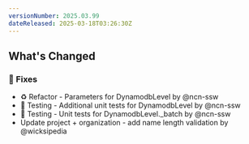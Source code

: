 ```yaml
---
versionNumber: 2025.03.99
dateReleased: 2025-03-18T03:26:30Z
---
```


## What's Changed
### 🔧 Fixes
* ♻️ Refactor - Parameters for DynamodbLevel by @ncn-ssw
* 🧪 Testing - Additional unit tests for DynamodbLevel by @ncn-ssw
* 🧪 Testing - Unit tests for DynamodbLevel._batch by @ncn-ssw
* Update project + organization - add name length validation by @wicksipedia
